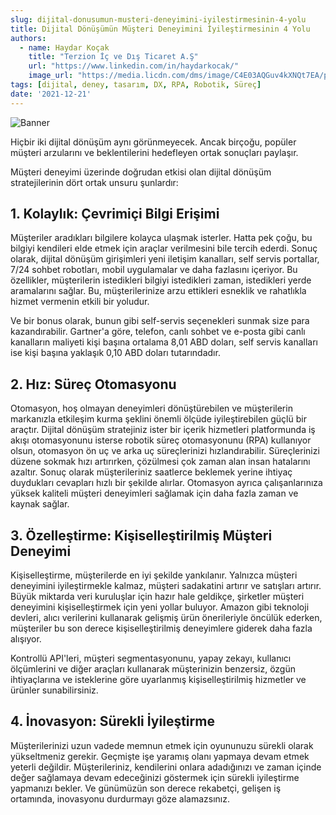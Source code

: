 ---
slug: dijital-donusumun-musteri-deneyimini-iyilestirmesinin-4-yolu
title: Dijital Dönüşümün Müşteri Deneyimini İyileştirmesinin 4 Yolu
authors:
  - name: Haydar Koçak
    title: "Terzion İç ve Dış Ticaret A.Ş"
    url: "https://www.linkedin.com/in/haydarkocak/"
    image_url: "https://media.licdn.com/dms/image/C4E03AQGuv4kXNQt7EA/profile-displayphoto-shrink_800_800/0/1637569961067?e=1687392000&v=beta&t=U13jOalcnEy9KUZ6u409piQTXC0RHyv6qAmDv9JX9Kw"
tags: [dijital, deney, tasarım, DX, RPA, Robotik, Süreç]
date: '2021-12-21'
---

![Banner](./img/musteri-deneyimini-iyilestirmesinin-banner.png)

Hiçbir iki dijital dönüşüm aynı görünmeyecek. Ancak birçoğu, popüler müşteri arzularını ve beklentilerini hedefleyen ortak sonuçları paylaşır. 

<!--truncate-->

Müşteri deneyimi üzerinde doğrudan etkisi olan dijital dönüşüm stratejilerinin dört ortak unsuru şunlardır:

## 1. Kolaylık: Çevrimiçi Bilgi Erişimi

Müşteriler aradıkları bilgilere kolayca ulaşmak isterler. Hatta pek çoğu, bu bilgiyi kendileri elde etmek için araçlar verilmesini bile tercih ederdi. Sonuç olarak, dijital dönüşüm girişimleri yeni iletişim kanalları, self servis portallar, 7/24 sohbet robotları, mobil uygulamalar ve daha fazlasını içeriyor. Bu özellikler, müşterilerin istedikleri bilgiyi istedikleri zaman, istedikleri yerde aramalarını sağlar. Bu, müşterilerinize arzu ettikleri esneklik ve rahatlıkla hizmet vermenin etkili bir yoludur.

Ve bir bonus olarak, bunun gibi self-servis seçenekleri sunmak size para kazandırabilir. Gartner'a göre, telefon, canlı sohbet ve e-posta gibi canlı kanalların maliyeti kişi başına ortalama 8,01 ABD doları, self servis kanalları ise kişi başına yaklaşık 0,10 ABD doları tutarındadır.

## 2. Hız: Süreç Otomasyonu

Otomasyon, hoş olmayan deneyimleri dönüştürebilen ve müşterilerin markanızla etkileşim kurma şeklini önemli ölçüde iyileştirebilen güçlü bir araçtır. Dijital dönüşüm stratejiniz ister bir içerik hizmetleri platformunda iş akışı otomasyonunu isterse robotik süreç otomasyonunu (RPA) kullanıyor olsun, otomasyon ön uç ve arka uç süreçlerinizi hızlandırabilir. Süreçlerinizi düzene sokmak hızı artırırken, çözülmesi çok zaman alan insan hatalarını azaltır. Sonuç olarak müşterileriniz saatlerce beklemek yerine ihtiyaç duydukları cevapları hızlı bir şekilde alırlar. Otomasyon ayrıca çalışanlarınıza yüksek kaliteli müşteri deneyimleri sağlamak için daha fazla zaman ve kaynak sağlar.

## 3. Özelleştirme: Kişiselleştirilmiş Müşteri Deneyimi

Kişiselleştirme, müşterilerde en iyi şekilde yankılanır. Yalnızca müşteri deneyimini iyileştirmekle kalmaz, müşteri sadakatini artırır ve satışları artırır. Büyük miktarda veri kuruluşlar için hazır hale geldikçe, şirketler müşteri deneyimini kişiselleştirmek için yeni yollar buluyor. Amazon gibi teknoloji devleri, alıcı verilerini kullanarak gelişmiş ürün önerileriyle öncülük ederken, müşteriler bu son derece kişiselleştirilmiş deneyimlere giderek daha fazla alışıyor.

Kontrollü API'leri, müşteri segmentasyonunu, yapay zekayı, kullanıcı ölçümlerini ve diğer araçları kullanarak müşterinizin benzersiz, özgün ihtiyaçlarına ve isteklerine göre uyarlanmış kişiselleştirilmiş hizmetler ve ürünler sunabilirsiniz.

## 4. İnovasyon: Sürekli İyileştirme

Müşterilerinizi uzun vadede memnun etmek için oyununuzu sürekli olarak yükseltmeniz gerekir. Geçmişte işe yaramış olanı yapmaya devam etmek yeterli değildir. Müşterileriniz, kendilerini onlara adadığınızı ve zaman içinde değer sağlamaya devam edeceğinizi göstermek için sürekli iyileştirme yapmanızı bekler. Ve günümüzün son derece rekabetçi, gelişen iş ortamında, inovasyonu durdurmayı göze alamazsınız.
